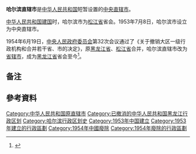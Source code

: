 {{Infobox Former Subdivision
|native_name = 
|conventional_long_name = 哈尔滨市
|common_name=哈尔滨
|subdivision = [[中央直辖市|中央直辖市]]
|nation = {{PRC}}
|year_start = 1953年
|event_start = 
|date_start = 
|year_end = 1954年
|event_end = 
|date_end = 
|p1 = 哈尔滨市
|flag_p1 = Flag_of_the_Republic_of_China.svg
|s1 = 哈尔滨市
|flag_s1 = Flag of the People's Republic of China.svg
|s2 = 松江省
|flag_s2 = Flag of the People's Republic of China.svg
|image_flag = 
|image_coat = 
|image_map = 
|image_map_caption = 
|capital = 
|common_languages       =
|stat_year1             = 
|stat_area1             = 
|stat_pop1              = 
}}
'''哈尔滨直辖市'''是[[中华人民共和国|中华人民共和国]]短暂设置的[[中央直辖市|中央直辖市]]。

[[中华人民共和国建国|中华人民共和国建国]]时，哈尔滨市为[[松江省_(中华人民共和国)|松江省]]省会。1953年7月8日，哈尔滨市设立为中央直辖市。

1954年6月19日，[[中央人民政府委员会|中央人民政府委员会]]第32次会议通过了《关于撤销大区一级行政机构和合并若干省、市的决定》，原[[黑龙江省|黑龙江省]]、[[松江省_(中华人民共和国)|松江省]]合并，哈尔滨直辖市改为[[省辖市|省辖市]]，成为[[黑龙江省|黑龙江省]]省会至今<ref>{{cite journal en
|quotes = 
|last = 
|first = 
|author = 于鸣超
|coauthors = 
|date = 1998
|year = 
|month = 
|title = 《中国省制问题研究》
|journal = 战略与管理
|volume = 
|issue = 1998年第4期
|pages = 18-30
|publisher = 中国战略与管理研究会
|location = 北京市
|issn = 1006-7582
|pmid = 
|doi = 
|bibcode = 
|oclc = 
|id = 
|url = https://www.ixueshu.com/document/7569fdf0234bb706bf49107b0aeb3a67318947a18e7f9386.html
|language = Zh-hans
|format = 
|accessdate = 
|laysummary = 
|laysource = 
|laydate = 
|quote = 三……中华人民共和国建立后，缩省的议论听不到了，但是……1954年6月19日，中央人民政府委员会第32次会议通过了《关于撤销大区一级行政机构和合并若干省、市的决定》。《决定》指出：“在大区一级机构撤销之后……根据《决定》，辽东、辽西两个省的建制均撤销，合并为辽宁省；松江省建制撤销，与黑龙江省合并为黑龙江省；宁夏省建制撤销，……沈阳、旅大、鞍山、抚顺、本溪、哈尔滨、长春、武汉、广州、西安、重庆等11个中央直辖市均改为省辖市，分别并入辽宁、黑龙江、吉林、湖北、广东、陕西、四川省的建制；省级政区一下子减少为32个……
|archive-url = https://web.archive.org/web/20200129092859/https://www.ixueshu.com/document/7569fdf0234bb706bf49107b0aeb3a67318947a18e7f9386.html
|archive-date = 2020年1月29日
|dead-url = no
}}</ref>。

== 备注 ==

{{notelist}}

==參考資料==
{{reflist}}

{{中华人民共和国省级以上行政区变动|nocat}}
[[Category:中华人民共和国原直辖市|Category:中华人民共和国原直辖市]]
[[Category:已撤消的中华人民共和国黑龙江行政区划|Category:已撤消的中华人民共和国黑龙江行政区划]]
[[Category:哈尔滨行政区划史|Category:哈尔滨行政区划史]]
[[Category:1953年中国建立|Category:1953年中国建立]]
[[Category:1953年建立的行政區劃|Category:1953年建立的行政區劃]]
[[Category:1954年中國廢除|Category:1954年中國廢除]]
[[Category:1954年廢除的行政區劃|Category:1954年廢除的行政區劃]]